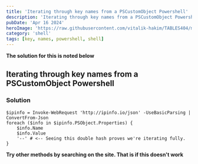 ```yaml
---
title: 'Iterating through key names from a PSCustomObject Powershell'
description: 'Iterating through key names from a PSCustomObject Powershell'
pubDate: 'Apr 16 2024'
heroImage: 'https://raw.githubusercontent.com/vitalik-hakim/TABLES404/main/error_b/SHELL.jpg'
category: 'shell'
tags: [key, names, powershell, shell]
---
```


**The solution for this is noted below**

## Iterating through key names from a PSCustomObject Powershell

### Solution

```shell
$ipinfo = Invoke-WebRequest 'http://ipinfo.io/json' -UseBasicParsing | ConvertFrom-Json
foreach ($info in $ipinfo.PSObject.Properties) {
    $info.Name
    $info.Value
    '--' # <-- Seeing this double hash proves we're iterating fully.
}
```

**Try other methods by searching on the site. That is if this doesn't work**
